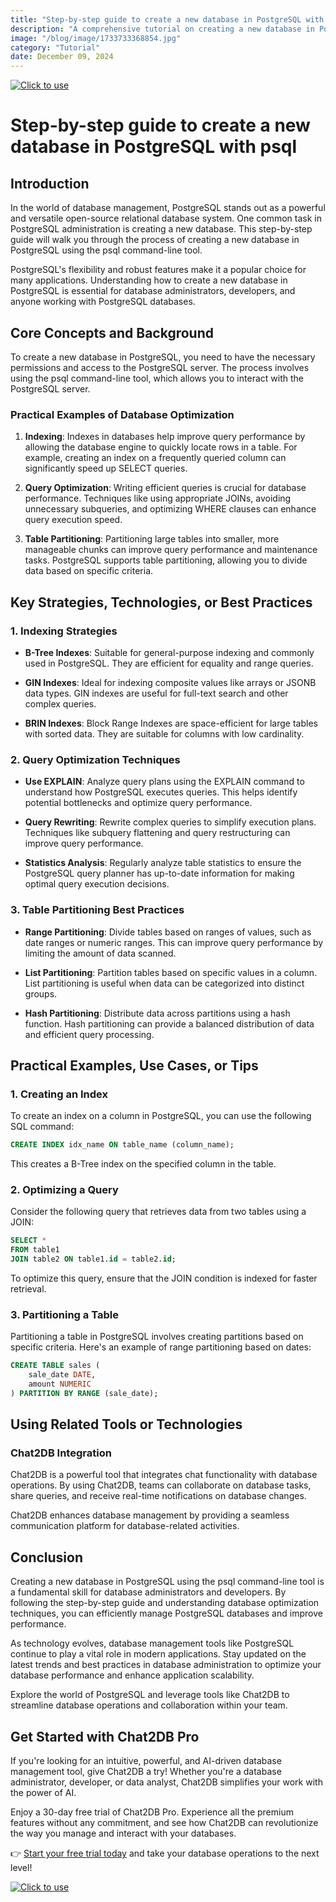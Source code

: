 ```yaml
---
title: "Step-by-step guide to create a new database in PostgreSQL with psql"
description: "A comprehensive tutorial on creating a new database in PostgreSQL using psql command-line tool, covering the step-by-step process and practical examples."
image: "/blog/image/1733733368854.jpg"
category: "Tutorial"
date: December 09, 2024
---
```

[![Click to use](/image/blog/bg/chat2db1.png)](https://app.chat2db.ai/)
# Step-by-step guide to create a new database in PostgreSQL with psql


<Authors date="December 09, 2024">
  <Author name="Aria Wells" link="https://chat2db.ai" />
</Authors>

## Introduction

In the world of database management, PostgreSQL stands out as a powerful and versatile open-source relational database system. One common task in PostgreSQL administration is creating a new database. This step-by-step guide will walk you through the process of creating a new database in PostgreSQL using the psql command-line tool.

PostgreSQL's flexibility and robust features make it a popular choice for many applications. Understanding how to create a new database in PostgreSQL is essential for database administrators, developers, and anyone working with PostgreSQL databases.

## Core Concepts and Background

To create a new database in PostgreSQL, you need to have the necessary permissions and access to the PostgreSQL server. The process involves using the psql command-line tool, which allows you to interact with the PostgreSQL server.

### Practical Examples of Database Optimization

1. **Indexing**: Indexes in databases help improve query performance by allowing the database engine to quickly locate rows in a table. For example, creating an index on a frequently queried column can significantly speed up SELECT queries.

2. **Query Optimization**: Writing efficient queries is crucial for database performance. Techniques like using appropriate JOINs, avoiding unnecessary subqueries, and optimizing WHERE clauses can enhance query execution speed.

3. **Table Partitioning**: Partitioning large tables into smaller, more manageable chunks can improve query performance and maintenance tasks. PostgreSQL supports table partitioning, allowing you to divide data based on specific criteria.

## Key Strategies, Technologies, or Best Practices

### 1. Indexing Strategies

- **B-Tree Indexes**: Suitable for general-purpose indexing and commonly used in PostgreSQL. They are efficient for equality and range queries.

- **GIN Indexes**: Ideal for indexing composite values like arrays or JSONB data types. GIN indexes are useful for full-text search and other complex queries.

- **BRIN Indexes**: Block Range Indexes are space-efficient for large tables with sorted data. They are suitable for columns with low cardinality.

### 2. Query Optimization Techniques

- **Use EXPLAIN**: Analyze query plans using the EXPLAIN command to understand how PostgreSQL executes queries. This helps identify potential bottlenecks and optimize query performance.

- **Query Rewriting**: Rewrite complex queries to simplify execution plans. Techniques like subquery flattening and query restructuring can improve query performance.

- **Statistics Analysis**: Regularly analyze table statistics to ensure the PostgreSQL query planner has up-to-date information for making optimal query execution decisions.

### 3. Table Partitioning Best Practices

- **Range Partitioning**: Divide tables based on ranges of values, such as date ranges or numeric ranges. This can improve query performance by limiting the amount of data scanned.

- **List Partitioning**: Partition tables based on specific values in a column. List partitioning is useful when data can be categorized into distinct groups.

- **Hash Partitioning**: Distribute data across partitions using a hash function. Hash partitioning can provide a balanced distribution of data and efficient query processing.

## Practical Examples, Use Cases, or Tips

### 1. Creating an Index

To create an index on a column in PostgreSQL, you can use the following SQL command:

```sql
CREATE INDEX idx_name ON table_name (column_name);
```

This creates a B-Tree index on the specified column in the table.

### 2. Optimizing a Query

Consider the following query that retrieves data from two tables using a JOIN:

```sql
SELECT *
FROM table1
JOIN table2 ON table1.id = table2.id;
```

To optimize this query, ensure that the JOIN condition is indexed for faster retrieval.

### 3. Partitioning a Table

Partitioning a table in PostgreSQL involves creating partitions based on specific criteria. Here's an example of range partitioning based on dates:

```sql
CREATE TABLE sales (
    sale_date DATE,
    amount NUMERIC
) PARTITION BY RANGE (sale_date);
```

## Using Related Tools or Technologies

### Chat2DB Integration

Chat2DB is a powerful tool that integrates chat functionality with database operations. By using Chat2DB, teams can collaborate on database tasks, share queries, and receive real-time notifications on database changes.

Chat2DB enhances database management by providing a seamless communication platform for database-related activities.

## Conclusion

Creating a new database in PostgreSQL using the psql command-line tool is a fundamental skill for database administrators and developers. By following the step-by-step guide and understanding database optimization techniques, you can efficiently manage PostgreSQL databases and improve performance.

As technology evolves, database management tools like PostgreSQL continue to play a vital role in modern applications. Stay updated on the latest trends and best practices in database administration to optimize your database performance and enhance application scalability.

Explore the world of PostgreSQL and leverage tools like Chat2DB to streamline database operations and collaboration within your team.

## Get Started with Chat2DB Pro

If you're looking for an intuitive, powerful, and AI-driven database management tool, give Chat2DB a try! Whether you're a database administrator, developer, or data analyst, Chat2DB simplifies your work with the power of AI.

Enjoy a 30-day free trial of Chat2DB Pro. Experience all the premium features without any commitment, and see how Chat2DB can revolutionize the way you manage and interact with your databases.

👉 [Start your free trial today](https://app.chat2db.ai/) and take your database operations to the next level!

[![Click to use](/image/blog/bg/chat2db.jpg)](https://app.chat2db.ai/)